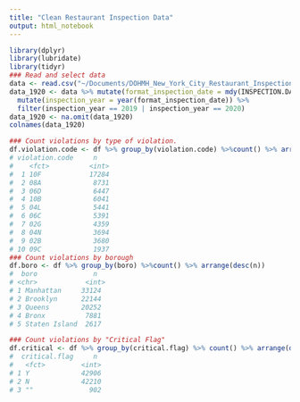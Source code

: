 ```yaml
---
title: "Clean Restaurant Inspection Data"
output: html_notebook
---
```


```r
library(dplyr)
library(lubridate)
library(tidyr)
### Read and select data
data <- read.csv("~/Documents/DOHMH_New_York_City_Restaurant_Inspection_Results.csv")
data_1920 <- data %>% mutate(format_inspection_date = mdy(INSPECTION.DATE))%>% 
  mutate(inspection_year = year(format_inspection_date)) %>%
  filter(inspection_year == 2019 | inspection_year == 2020)
data_1920 <- na.omit(data_1920)
colnames(data_1920)

### Count violations by type of violation.
df.violation.code <- df %>% group_by(violation.code) %>%count() %>% arrange(desc(n))
# violation.code     n
#    <fct>          <int>
#  1 10F            17284
#  2 08A             8731
#  3 06D             6447
#  4 10B             6041
#  5 04L             5441
#  6 06C             5391
#  7 02G             4359
#  8 04N             3694
#  9 02B             3680
# 10 09C             1937
### Count violations by borough
df.boro <- df %>% group_by(boro) %>%count() %>% arrange(desc(n))
#  boro              n
# <chr>            <int>
# 1 Manhattan     33124
# 2 Brooklyn      22144
# 3 Queens        20252
# 4 Bronx          7881
# 5 Staten Island  2617

### Count violations by "Critical Flag"
df.critical <- df %>% group_by(critical.flag) %>% count() %>% arrange(desc(n))
#  critical.flag     n
#   <fct>         <int>
# 1 Y             42906
# 2 N             42210
# 3 ""              902



```



